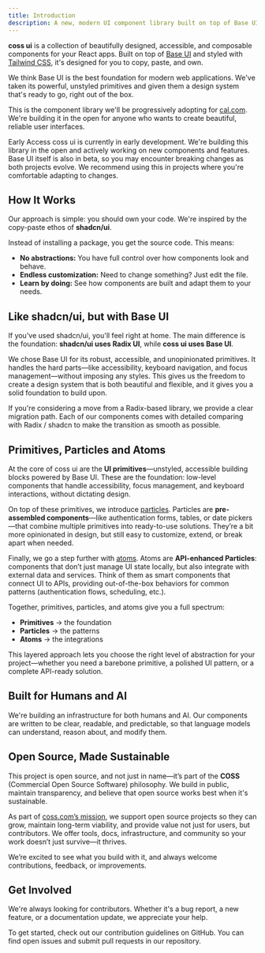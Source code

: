 ```yaml
---
title: Introduction
description: A new, modern UI component library built on top of Base UI. Built for developers and AI.
---
```


**coss ui** is a collection of beautifully designed, accessible, and composable components for your React apps. Built on top of [Base UI](https://base-ui.com/) and styled with [Tailwind CSS](https://tailwindcss.com/), it's designed for you to copy, paste, and own.

We think Base UI is the best foundation for modern web applications. We've taken its powerful, unstyled primitives and given them a design system that's ready to go, right out of the box.

This is the component library we'll be progressively adopting for [cal.com](https://cal.com). We're building it in the open for anyone who wants to create beautiful, reliable user interfaces.

<Alert className="bg-muted/24">
  <InfoIcon />
  <AlertTitle>Early Access</AlertTitle>
  <AlertDescription>
    coss ui is currently in early development. We're building this library in
    the open and actively working on new components and features. Base UI itself
    is also in beta, so you may encounter breaking changes as both projects
    evolve. We recommend using this in projects where you're comfortable
    adapting to changes.
  </AlertDescription>
</Alert>

## How It Works

Our approach is simple: you should own your code. We're inspired by the copy-paste ethos of **shadcn/ui**.

Instead of installing a package, you get the source code. This means:

- **No abstractions:** You have full control over how components look and behave.
- **Endless customization:** Need to change something? Just edit the file.
- **Learn by doing:** See how components are built and adapt them to your needs.

## Like shadcn/ui, but with Base UI

If you've used shadcn/ui, you'll feel right at home. The main difference is the foundation: **shadcn/ui uses Radix UI**, while **coss ui uses Base UI**.

We chose Base UI for its robust, accessible, and unopinionated primitives. It handles the hard parts—like accessibility, keyboard navigation, and focus management—without imposing any styles. This gives us the freedom to create a design system that is both beautiful and flexible, and it gives you a solid foundation to build upon.

If you're considering a move from a Radix-based library, we provide a clear migration path. Each of our components comes with detailed comparing with Radix / shadcn to make the transition as smooth as possible.

## Primitives, Particles and Atoms

At the core of coss ui are the **UI primitives**—unstyled, accessible building blocks powered by Base UI. These are the foundation: low-level components that handle accessibility, focus management, and keyboard interactions, without dictating design.

On top of these primitives, we introduce [particles](/ui/particles). Particles are **pre-assembled components**—like authentication forms, tables, or date pickers—that combine multiple primitives into ready-to-use solutions. They’re a bit more opinionated in design, but still easy to customize, extend, or break apart when needed.

Finally, we go a step further with [atoms](https://cal.com/atoms). Atoms are **API-enhanced Particles**: components that don’t just manage UI state locally, but also integrate with external data and services. Think of them as smart components that connect UI to APIs, providing out-of-the-box behaviors for common patterns (authentication flows, scheduling, etc.).

Together, primitives, particles, and atoms give you a full spectrum:

- **Primitives** → the foundation
- **Particles** → the patterns
- **Atoms** → the integrations

This layered approach lets you choose the right level of abstraction for your project—whether you need a barebone primitive, a polished UI pattern, or a complete API-ready solution.

## Built for Humans and AI

We're building an infrastructure for both humans and AI. Our components are written to be clear, readable, and predictable, so that language models can understand, reason about, and modify them.

## Open Source, Made Sustainable

This project is open source, and not just in name—it’s part of the **COSS** (Commercial Open Source Software) philosophy. We build in public, maintain transparency, and believe that open source works best when it's sustainable.

As part of [coss.com’s mission](https://coss.com), we support open source projects so they can grow, maintain long-term viability, and provide value not just for users, but contributors. We offer tools, docs, infrastructure, and community so your work doesn’t just survive—it thrives.

We’re excited to see what you build with it, and always welcome contributions, feedback, or improvements.

## Get Involved

We're always looking for contributors. Whether it's a bug report, a new feature, or a documentation update, we appreciate your help.

To get started, check out our contribution guidelines on GitHub. You can find open issues and submit pull requests in our repository.
